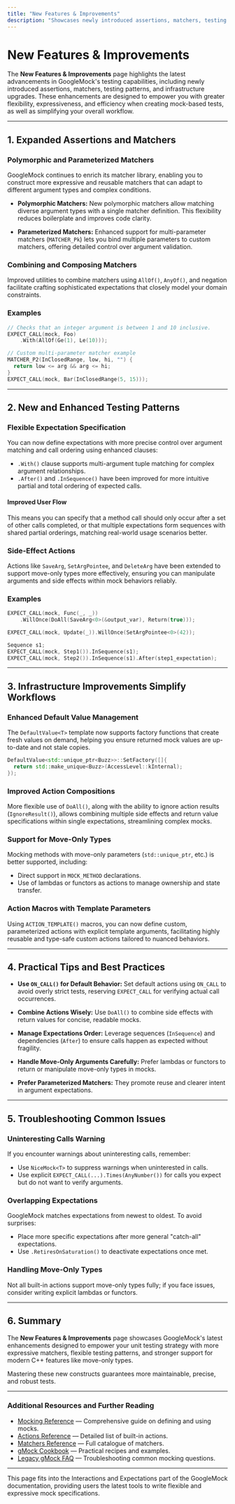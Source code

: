 ```yaml
---
title: "New Features & Improvements"
description: "Showcases newly introduced assertions, matchers, testing patterns, or infrastructure improvements that expand testing capabilities or simplify user workflows."
---
```


# New Features & Improvements

The **New Features & Improvements** page highlights the latest advancements in GoogleMock's testing capabilities, including newly introduced assertions, matchers, testing patterns, and infrastructure upgrades. These enhancements are designed to empower you with greater flexibility, expressiveness, and efficiency when creating mock-based tests, as well as simplifying your overall workflow.

---

## 1. Expanded Assertions and Matchers

### Polymorphic and Parameterized Matchers
GoogleMock continues to enrich its matcher library, enabling you to construct more expressive and reusable matchers that can adapt to different argument types and complex conditions.

- **Polymorphic Matchers:** New polymorphic matchers allow matching diverse argument types with a single matcher definition. This flexibility reduces boilerplate and improves code clarity.

- **Parameterized Matchers:** Enhanced support for multi-parameter matchers (`MATCHER_Pk`) lets you bind multiple parameters to custom matchers, offering detailed control over argument validation.

### Combining and Composing Matchers
Improved utilities to combine matchers using `AllOf()`, `AnyOf()`, and negation facilitate crafting sophisticated expectations that closely model your domain constraints.

### Examples

```cpp
// Checks that an integer argument is between 1 and 10 inclusive.
EXPECT_CALL(mock, Foo)
    .With(AllOf(Ge(1), Le(10)));

// Custom multi-parameter matcher example
MATCHER_P2(InClosedRange, low, hi, "") {
  return low <= arg && arg <= hi;
}
EXPECT_CALL(mock, Bar(InClosedRange(5, 15)));
```

---

## 2. New and Enhanced Testing Patterns

### Flexible Expectation Specification
You can now define expectations with more precise control over argument matching and call ordering using enhanced clauses:

- `.With()` clause supports multi-argument tuple matching for complex argument relationships.
- `.After()` and `.InSequence()` have been improved for more intuitive partial and total ordering of expected calls.

#### Improved User Flow
This means you can specify that a method call should only occur after a set of other calls completed, or that multiple expectations form sequences with shared partial orderings, matching real-world usage scenarios better.

### Side-Effect Actions
Actions like `SaveArg`, `SetArgPointee`, and `DeleteArg` have been extended to support move-only types more effectively, ensuring you can manipulate arguments and side effects within mock behaviors reliably.

### Examples

```cpp
EXPECT_CALL(mock, Func(_, _))
    .WillOnce(DoAll(SaveArg<0>(&output_var), Return(true)));

EXPECT_CALL(mock, Update(_)).WillOnce(SetArgPointee<0>(42));

Sequence s1;
EXPECT_CALL(mock, Step1()).InSequence(s1);
EXPECT_CALL(mock, Step2()).InSequence(s1).After(step1_expectation);
```

---

## 3. Infrastructure Improvements Simplify Workflows

### Enhanced Default Value Management
The `DefaultValue<T>` template now supports factory functions that create fresh values on demand, helping you ensure returned mock values are up-to-date and not stale copies.

```cpp
DefaultValue<std::unique_ptr<Buzz>>::SetFactory([]{
  return std::make_unique<Buzz>(AccessLevel::kInternal);
});
```

### Improved Action Compositions
More flexible use of `DoAll()`, along with the ability to ignore action results (`IgnoreResult()`), allows combining multiple side effects and return value specifications within single expectations, streamlining complex mocks.

### Support for Move-Only Types
Mocking methods with move-only parameters (`std::unique_ptr`, etc.) is better supported, including:

- Direct support in `MOCK_METHOD` declarations.
- Use of lambdas or functors as actions to manage ownership and state transfer.

### Action Macros with Template Parameters
Using `ACTION_TEMPLATE()` macros, you can now define custom, parameterized actions with explicit template arguments, facilitating highly reusable and type-safe custom actions tailored to nuanced behaviors.

---

## 4. Practical Tips and Best Practices

- **Use `ON_CALL()` for Default Behavior:** Set default actions using `ON_CALL` to avoid overly strict tests, reserving `EXPECT_CALL` for verifying actual call occurrences.

- **Combine Actions Wisely:** Use `DoAll()` to combine side effects with return values for concise, readable mocks.

- **Manage Expectations Order:** Leverage sequences (`InSequence`) and dependencies (`After`) to ensure calls happen as expected without fragility.

- **Handle Move-Only Arguments Carefully:** Prefer lambdas or functors to return or manipulate move-only types in mocks.

- **Prefer Parameterized Matchers:** They promote reuse and clearer intent in argument expectations.

---

## 5. Troubleshooting Common Issues

### Uninteresting Calls Warning
If you encounter warnings about uninteresting calls, remember:

- Use `NiceMock<T>` to suppress warnings when uninterested in calls.
- Use explicit `EXPECT_CALL(...).Times(AnyNumber())` for calls you expect but do not want to verify arguments.

### Overlapping Expectations
GoogleMock matches expectations from newest to oldest. To avoid surprises:

- Place more specific expectations after more general "catch-all" expectations.
- Use `.RetiresOnSaturation()` to deactivate expectations once met.

### Handling Move-Only Types
Not all built-in actions support move-only types fully; if you face issues, consider writing explicit lambdas or functors.

---

## 6. Summary

The **New Features & Improvements** page showcases GoogleMock's latest enhancements designed to empower your unit testing strategy with more expressive matchers, flexible testing patterns, and stronger support for modern C++ features like move-only types.

Mastering these new constructs guarantees more maintainable, precise, and robust tests.


---

### Additional Resources and Further Reading

- [Mocking Reference](../api-reference/mocking-and-matchers/mock-object-apis.md) — Comprehensive guide on defining and using mocks.
- [Actions Reference](../reference/actions.md) — Detailed list of built-in actions.
- [Matchers Reference](../reference/matchers.md) — Full catalogue of matchers.
- [gMock Cookbook](../gmock_cook_book.md) — Practical recipes and examples.
- [Legacy gMock FAQ](../googlemock/gmock_faq.md) — Troubleshooting common mocking questions.

---

<Note>
This page fits into the Interactions and Expectations part of the GoogleMock documentation, providing users the latest tools to write flexible and expressive mock specifications.
</Note>